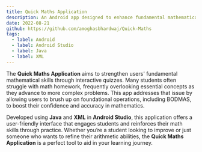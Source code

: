 ```yaml
---
title: Quick Maths Application
description: An Android app designed to enhance fundamental mathematical skills, focusing on operations like BODMAS through interactive quizzes.
date: 2022-08-21
github: https://github.com/amoghasbhardwaj/Quick-Maths
tags:
  - label: Android
  - label: Android Studio
  - label: Java
  - label: XML
---
```


The **Quick Maths Application** aims to strengthen users' fundamental mathematical skills through interactive quizzes. Many students often struggle with math homework, frequently overlooking essential concepts as they advance to more complex problems. This app addresses that issue by allowing users to brush up on foundational operations, including BODMAS, to boost their confidence and accuracy in mathematics.

Developed using **Java** and **XML** in **Android Studio**, this application offers a user-friendly interface that engages students and reinforces their math skills through practice. Whether you’re a student looking to improve or just someone who wants to refine their arithmetic abilities, the **Quick Maths Application** is a perfect tool to aid in your learning journey.